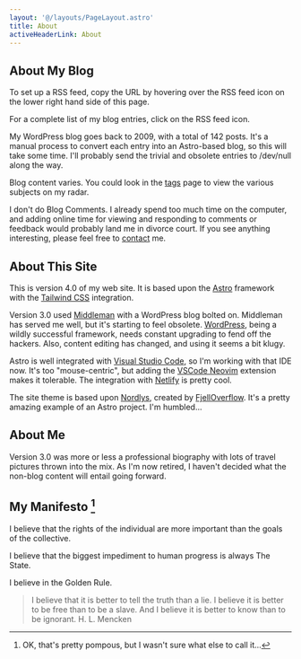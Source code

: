 ```yaml
---
layout: '@/layouts/PageLayout.astro'
title: About
activeHeaderLink: About
---
```

## About My Blog

To set up a RSS feed, copy the URL by hovering over the RSS feed icon on the lower right hand side of this page.

For a complete list of my blog entries, click on the RSS feed icon.

My WordPress blog goes back to 2009, with a total of 142 posts. It's a manual process to convert each entry into
an Astro-based blog, so this will take some time. I'll probably send the trivial and obsolete entries to /dev/null
along the way.

Blog content varies. You could look in the [tags](/tags) page to view the various subjects on my radar.

I don't do Blog Comments. I already spend too much time on the computer, and adding online time for viewing
and responding to comments or feedback would probably land me in divorce court. If you see anything interesting,
please feel free to [contact](/contact) me.

## About This Site

This is version 4.0 of my web site. It is based upon the [Astro](https://astro.build/) framework with the
[Tailwind CSS](https://tailwindcss.com/) integration.

Version 3.0 used [Middleman](https://middlemanapp.com/) with a WordPress blog bolted on. Middleman has served me well, but it's starting to feel obsolete.
[WordPress](https://wordpress.com/), being a wildly successful framework, needs constant upgrading to fend off the hackers. Also, content editing
has changed, and using it seems a bit klugy.

Astro is well integrated with [Visual Studio Code](https://code.visualstudio.com/), so I'm working with that IDE now. It's too "mouse-centric", but adding
the [VSCode Neovim](https://github.com/vscode-neovim/vscode-neovim) extension makes it tolerable. The integration with [Netlify](https://www.netlify.com/) is pretty cool.

The site theme is based upon [Nordlys](https://nordlys.fjelloverflow.dev/), created by [FjellOverflow](https://fjelloverflow.dev/). It's a pretty amazing
example of an Astro project. I'm humbled...

## About Me

Version 3.0 was more or less a professional biography with lots of travel pictures thrown into the mix.
As I'm now retired, I haven't decided what the non-blog content will entail going forward.

## My Manifesto [^1]

I believe that the rights of the individual are more important than the goals of the collective.

I believe that the biggest impediment to human progress is always The State.

I believe in the Golden Rule.

> I believe that it is better to tell the truth than a lie. I believe it is better to be free than to be a slave. And I believe it is better to know than to be ignorant.
> H. L. Mencken

[^1]: OK, that's pretty pompous, but I wasn't sure what else to call it...
